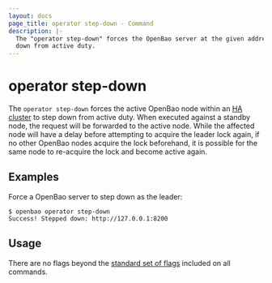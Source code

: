 ```yaml
---
layout: docs
page_title: operator step-down - Command
description: |-
  The "operator step-down" forces the OpenBao server at the given address to step
  down from active duty.
---
```


# operator step-down

The `operator step-down` forces the active OpenBao node within an [HA cluster](/vault/docs/concepts/ha)
to step down from active duty. When executed against a  standby node,  the
request will be forwarded to the active node.  While the  affected node will
have a delay before attempting to acquire  the leader lock again, if no other
OpenBao nodes acquire the lock beforehand, it is possible for the same node to
re-acquire the lock and become active again.

## Examples

Force a OpenBao server to step down as the leader:

```shell-session
$ openbao operator step-down
Success! Stepped down: http://127.0.0.1:8200
```

## Usage

There are no flags beyond the [standard set of flags](/vault/docs/commands)
included on all commands.
